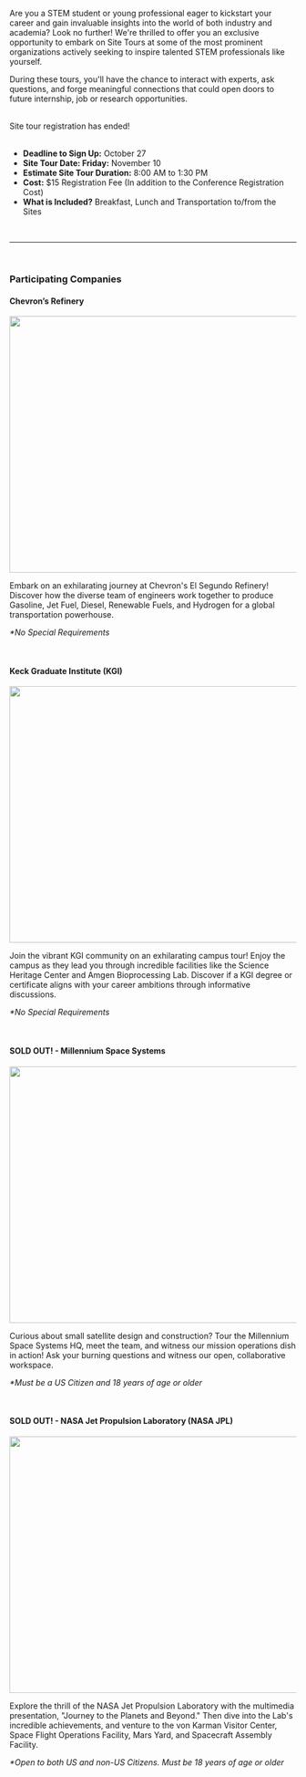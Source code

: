 
<SiteLayout title="Sponsor Site Tours" accent="sky">

Are you a STEM student or young professional eager to kickstart your career and
gain invaluable insights into the world of both industry and academia? Look no
further! We're thrilled to offer you an exclusive opportunity to embark on Site
Tours at some of the most prominent organizations actively seeking to inspire
talented STEM professionals like yourself.

During these tours, you'll have the chance to interact with experts, ask
questions, and forge meaningful connections that could open doors to future
internship, job or research opportunities.

<br />

<div className="my-2 flex flex-col items-center">
  <div className="text-purple text-2xl mb-2">
    Site tour registration has ended!
  </div>
</div>

<br />

- **Deadline to Sign Up:** October 27
- **Site Tour Date: Friday:** November 10
- **Estimate Site Tour Duration:** 8:00 AM to 1:30 PM
- **Cost:** $15 Registration Fee (In addition to the Conference Registration
  Cost)
- **What is Included?** Breakfast, Lunch and Transportation to/from the Sites

<br />
<hr />
<br />

<div className="text-ostem-blue">

### **Participating Companies**

</div>

#### **Chevron’s Refinery**

<Image
    className="rounded"
    src="/images/2023/2023site_tour_chevron.jpg"
    alt=""
    layout="responsive"
    width="800"
    height="450"
/>

Embark on an exhilarating journey at Chevron's El Segundo Refinery! Discover how
the diverse team of engineers work together to produce Gasoline, Jet Fuel,
Diesel, Renewable Fuels, and Hydrogen for a global transportation powerhouse.

_\*No Special Requirements_

<br />

#### **Keck Graduate Institute (KGI)**


<Image
    className="rounded"
    src="/images/2023/2023site_tour_keck.jpg"
    alt=""
    layout="responsive"
    width="800"
    height="450"
/>

Join the vibrant KGI community on an exhilarating campus tour! Enjoy the campus
as they lead you through incredible facilities like the Science Heritage Center
and Amgen Bioprocessing Lab. Discover if a KGI degree or certificate aligns with
your career ambitions through informative discussions.

_\*No Special Requirements_

<br />

#### **SOLD OUT! - Millennium Space Systems**

<Image
    className="rounded"
    src="/images/2023/2023site_tour_boing.jpg"
    alt=""
    layout="responsive"
    width="800"
    height="450"
/>

Curious about small satellite design and construction? Tour the Millennium Space
Systems HQ, meet the team, and witness our mission operations dish in action!
Ask your burning questions and witness our open, collaborative workspace.

_\*Must be a US Citizen and 18 years of age or older_

<br />

#### **SOLD OUT! - NASA Jet Propulsion Laboratory (NASA JPL)**

<Image
    className="rounded"
    src="/images/2023/2023site_tour_nasa.jpg"
    alt=""
    layout="responsive"
    width="800"
    height="450"
/>

Explore the thrill of the NASA Jet Propulsion Laboratory with the multimedia
presentation, "Journey to the Planets and Beyond." Then dive into the Lab's
incredible achievements, and venture to the von Karman Visitor Center, Space
Flight Operations Facility, Mars Yard, and Spacecraft Assembly Facility.

_\*Open to both US and non-US Citizens. Must be 18 years of age or older_

<br />

</SiteLayout>
